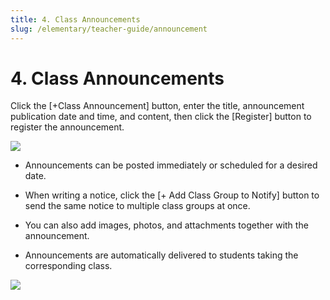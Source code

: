 ```yaml
---
title: 4. Class Announcements
slug: /elementary/teacher-guide/announcement
---
```



# 4. Class Announcements

Click the [+Class Announcement] button, enter the title, announcement publication date and time, and content, then click the [Register] button to register the announcement.

<Image src="/img/kr/elementary/teacher/04-01.jpg" size="lg" />

- Announcements can be posted immediately or scheduled for a desired date.

- When writing a notice, click the [+ Add Class Group to Notify] button to send the same notice to multiple class groups at once.

- You can also add images, photos, and attachments together with the announcement.

- Announcements are automatically delivered to students taking the corresponding class.

<Image src="/img/kr/elementary/teacher/04-02.jpg" size="lg" />
